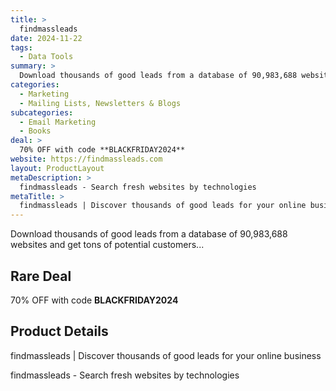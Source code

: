```yaml
---
title: >
  findmassleads
date: 2024-11-22
tags:
  - Data Tools
summary: >
  Download thousands of good leads from a database of 90,983,688 websites and get tons of potential customers...
categories:
  - Marketing
  - Mailing Lists, Newsletters & Blogs
subcategories:
  - Email Marketing
  - Books
deal: >
  70% OFF with code **BLACKFRIDAY2024**
website: https://findmassleads.com
layout: ProductLayout
metaDescription: >
  findmassleads - Search fresh websites by technologies
metaTitle: >
  findmassleads | Discover thousands of good leads for your online business
---
```

Download thousands of good leads from a database of 90,983,688 websites and get tons of potential customers...

## Rare Deal

70% OFF with code **BLACKFRIDAY2024**

## Product Details
findmassleads | Discover thousands of good leads for your online business

findmassleads - Search fresh websites by technologies
